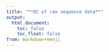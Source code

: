 ```yaml
---
title: "**QC of raw sequence data**"
output:
  html_document:
    toc: false
    toc_float: false
from: markdown+emoji
---
```


